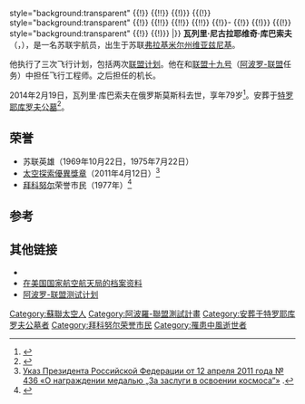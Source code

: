 {{noteTA
|G1=Aero
}}
{{Infobox astronaut
| name          =瓦列里·库巴索夫
| image         = Valeriy N. Kubasov ASTP portrait - cropped.jpg
| type          = [[宇航员|宇航员]]
| nationality   = [[苏联|苏联]]/[[俄罗斯|俄罗斯]]
| birth_date    = {{Birth date|1935|1|7|df=y}}
| birth_place   = 苏联[[伊万诺沃州|伊万诺沃州]][[維亞茲尼基|維亞茲尼基]]
| death_date    = {{Death date and age|2014|2|19|1935|1|7|df=y}}
| death_place   = 俄罗斯[[莫斯科|莫斯科]]
| occupation    = [[工程师|工程师]]
| selection     = 
| time          = 18日17时59分
| mission       = {{nobr|[[联盟6号|联盟6号]]<br/>[[联盟19号|联盟19号]]<br/>[[联盟36号|联盟36号]]/[[联盟35号|联盟35号]]}}
| insignia      = [[Image:ASTP_patch.png|40px]] [[Image:Soyuz36_patch.png|30px]]
| signature=Valeri_Kubasov_signature.svg
| awards         =
{{(!}} style="background:transparent"
{{!}} {{Hero of the Soviet Union|1965}} {{!!}} {{Hero of the Soviet Union|1975}}
{{!)}}
{{(!}} style="background:transparent"
{{!}} {{列宁勋章|1969}} {{!!}} {{列宁勋章|1975}} {{!!}} {{列宁勋章|1980}}{{!!}}{{太空探索优异奖章}}
{{!}}-
{{!}} {{纪念列宁诞辰一百周年奖章}}
{{!)}} 
{{(!}} style="background:transparent"
{{!}} {{苏联宇航员徽章}}
{{!)}}
|}}
'''瓦列里·尼古拉耶维奇·库巴索夫'''（{{Lang-ru|Вале́рий Никола́евич Куба́сов}}，{{bd|1935年|1月7日|2014年|2月19日|catIdx=K库}}），是一名苏联宇航员，出生于苏联[[弗拉基米尔州|弗拉基米尔州]][[维亚兹尼基|维亚兹尼基]]。

他执行了三次飞行计划，包括两次[[联盟计划|联盟计划]]。他在{{link-en|联盟六号|Soyuz 6}}和[[联盟十九号|联盟十九号]]（[[阿波罗-联盟|阿波罗-联盟]]任务）中担任飞行工程师。之后担任{{link-en|联盟三十六号|Soyuz 36}}的机长。

2014年2月19日，瓦列里·库巴索夫在俄罗斯莫斯科去世，享年79岁<ref>{{Cite web|url=http://www.channelnewsasia.com/news/lifestyle/apollo-soyuz-cosmonaut/1006646.html|title=Apollo-Soyuz cosmonaut Valery Kubasov dies at age 79|date=2014-02-20|publisher=[[Channel_NewsAsia|Channel NewsAsia]]|accessdate=2014-02-22|archive-date=2014-02-21|archive-url=https://web.archive.org/web/20140221121617/http://www.channelnewsasia.com/news/lifestyle/apollo-soyuz-cosmonaut/1006646.html|dead-url=no}}</ref>。安葬于[[特罗耶库罗夫公墓|特罗耶库罗夫公墓]]<ref>{{cite web |title=库巴索夫之墓 |url=http://moscow-tombs.ru/2014/kubasov_vn.htm |publisher=莫斯科墓葬 |accessdate=2019-10-04 |archive-date=2020-08-06 |archive-url=https://web.archive.org/web/20200806014055/http://www.moscow-tombs.ru/2014/kubasov_vn.htm |dead-url=no }}</ref>。
==荣誉==
*苏联英雄（1969年10月22日，1975年7月22日）
*[[太空探索優異獎章|太空探索優異獎章]]（2011年4月12日）<ref>[http://news.kremlin.ru/media/events/files/41d36902b3a8cbf794c5.pdf Указ Президента Российской Федерации от 12 апреля 2011 года № 436 «О награждении медалью „За заслуги в освоении космоса“»] {{Wayback|url=http://news.kremlin.ru/media/events/files/41d36902b3a8cbf794c5.pdf |date=20130728153055 }}.</ref>
*[[拜科努尔|拜科努尔]]荣誉市民（1977年）<ref>{{cite web |title=拜科努尔荣誉市民 |url=http://www.baikonuradm.ru/index.php?mod=180 |language=ru |accessdate=2019-10-04 |archive-date=2019-03-29 |archive-url=https://web.archive.org/web/20190329105309/http://www.baikonuradm.ru/index.php?mod=180 |dead-url=yes }}</ref>

==参考==
{{Reflist}}

==其他链接==
{{Commonscat|Valeri Kubasov}}
* {{IMDb name|2689338}}
* [http://history.nasa.gov/astp/Val.html 在美国国家航空航天局的档案资料] {{Wayback|url=http://history.nasa.gov/astp/Val.html |date=20080916194746 }}
* [http://history.nasa.gov/astp/index.html 阿波罗-联盟测试计划] {{Wayback|url=http://history.nasa.gov/astp/index.html |date=20210213221736 }}
{{苏联宇航员}}
{{Authority control}}
{{portal bar|苏联|人物|航天}}
{{DEFAULTSORT:Kubasov, Valeri}}
[[Category:蘇聯太空人|Category:蘇聯太空人]]
[[Category:阿波羅-聯盟測試計畫|Category:阿波羅-聯盟測試計畫]]
[[Category:安葬于特罗耶库罗夫公墓者|Category:安葬于特罗耶库罗夫公墓者]]
[[Category:拜科努尔荣誉市民|Category:拜科努尔荣誉市民]]
[[Category:罹患中風逝世者|Category:罹患中風逝世者]]
